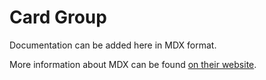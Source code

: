 # Card Group

Documentation can be added here in MDX format.

More information about MDX can be found [on their website](https://mdxjs.com/).
